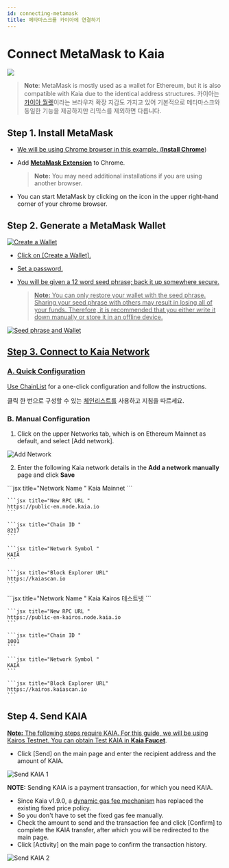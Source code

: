 ```yaml
---
id: connecting-metamask
title: 메타마스크를 카이아에 연결하기
---
```



# Connect MetaMask to Kaia

![](/img/banners/kaia-metamask.png)

> **Note**: MetaMask is mostly used as a wallet for Ethereum, but it is also compatible with Kaia due to the identical address structures. 카이아는 [카이아 월렛](../wallets/overview/kaia-wallet.md)이라는 브라우저 확장 지갑도 가지고 있어 기본적으로 메타마스크와 동일한 기능을 제공하지만 리믹스를 제외하면 다릅니다.

## Step 1. Install MetaMask <a href="#install-metamask" id="install-metamask" />

* We will be using Chrome browser in this example. ([**Install Chrome**](https://www.google.com/intl/en_us/chrome/))
* Add [**MetaMask Extension**](https://chrome.google.com/webstore/detail/metamask/nkbihfbeogaeaoehlefnkodbefgpgknn?hl=en) to Chrome.

  > **Note:** You may need additional installations if you are using another browser.
* You can start MetaMask by clicking on the icon in the upper right-hand corner of your chrome browser.

## Step 2. Generate a MetaMask Wallet <a href="#generate-a-metamask" id="generate-a-metamask" />

![Create a Wallet](/img/build/tutorials/new-to-metamask.png)

* Click on [Create a Wallet].
* Set a password.
* You will be given a 12 word seed phrase; back it up somewhere secure.

  > **Note:** You can only restore your wallet with the seed phrase. Sharing your seed phrase with others may result in losing all of your funds. Therefore, it is recommended that you either write it down manually or store it in an offline device.

![Seed phrase and Wallet](/img/build/tutorials/metamask-secret-backup.png)

## Step 3. Connect to Kaia Network <a href="#connect-to-kaia-network" id="connect-to-kaia-network" />

### A. Quick Configuration

<Tabs>
  <TabItem value="kaia-mainnet" label="Kaia Mainnet">Use <a href="https://chainlist.org/chain/8217">ChainList</a> for a one-click configuration and follow the instructions.</TabItem>

  <TabItem value="kairos-testnet" label="Kaia Kairos Testnet">클릭 한 번으로 구성할 수 있는 <a href="https://chainlist.org/chain/1001">체인리스트를</a> 사용하고 지침을 따르세요.</TabItem>
</Tabs>

### B. Manual Configuration

1. Click on the upper Networks tab, which is on Ethereum Mainnet as default, and select [Add network].

![Add Network](/img/build/tutorials/mm-network-btn.png)

2. Enter the following Kaia network details in the **Add a network manually** page and click **Save**

<Tabs>
  <TabItem value="kaia-mainnet" label="Kaia Mainnet">
    ```jsx title="Network Name "
    Kaia Mainnet
    ```

    ```jsx title="New RPC URL "
    https://public-en.node.kaia.io
    ```

    ```jsx title="Chain ID "
    8217
    ```

    ```jsx title="Network Symbol "
    KAIA
    ```

    ```jsx title="Block Explorer URL"
    https://kaiascan.io
    ```
  </TabItem>

  <TabItem value="kairos-testnet" label="Kaia Kairos 테스트넷">
    ```jsx title="Network Name "
    Kaia Kairos 테스트넷
    ```

    ```jsx title="New RPC URL "
    https://public-en-kairos.node.kaia.io
    ```

    ```jsx title="Chain ID "
    1001
    ```

    ```jsx title="Network Symbol "
    KAIA
    ```

    ```jsx title="Block Explorer URL"
    https://kairos.kaiascan.io
    ```
  </TabItem>
</Tabs>

## Step 4. Send KAIA <a href="#send-klay" id="send-klay" />

**Note:** The following steps require KAIA. For this guide, we will be using Kairos Testnet. You can obtain Test KAIA in [**Kaia Faucet**](https://faucet.kaia.io).

* Click [Send] on the main page and enter the recipient address and the amount of KAIA.

![Send KAIA 1](/img/build/tutorials/kairos-metamask-send.png)

**NOTE:** Sending KAIA is a payment transaction, for which you need KAIA.

* Since Kaia v1.9.0, a [dynamic gas fee mechanism](https://medium.com/klaytn/dynamic-gas-fee-pricing-mechanism-1dac83d2689) has replaced the existing fixed price policy.
* So you don't have to set the fixed gas fee manually.
* Check the amount to send and the transaction fee and click [Confirm] to complete the KAIA transfer, after which you will be redirected to the main page.
* Click [Activity] on the main page to confirm the transaction history.

![Send KAIA 2](/img/build/tutorials/kairos-metamask-send-ii.png)
